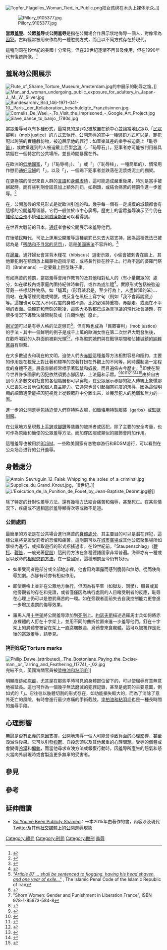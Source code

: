 [[File:Topfer_Flagelles_Woman_Tied_in_Public.png|thumb]]把女孩绑在木头上裸体示众。]]

[[File:Pillory_9105377.jpg|thumb]]

'''當眾[[羞辱|羞辱]]'''、'''公眾羞辱'''或'''公開羞辱'''是指在公開場合作展示狀地侮辱一個人，對像常為[[囚犯|囚犯]]。古時經常被用來作為的一種懲罰方式，而且以不同方式存在於現代。

這種刑罰在19世紀的美國十分常見，但在20世紀逐漸不再普及使用，但在1990年代有復甦跡像。<ref>{{Cite web |url=http://articles.chicagotribune.com/2000-04-12/news/0004120235_1_unusual-punishment-humiliation-sentencing |title=存档副本 |accessdate=2016-05-10 |archive-date=2015-11-26 |archive-url=https://web.archive.org/web/20151126005255/http://articles.chicagotribune.com/2000-04-12/news/0004120235_1_unusual-punishment-humiliation-sentencing |dead-url=no }}</ref>

== 羞恥地公開展示 ==
[[File:Flute_of_Shame_Torture_Museum_Amsterdam.jpg|thumb]]的{{link-en|酷刑博物館|Torture museum}}中展示的恥辱之笛。]]
[[File:Man_and_woman_undergoing_public_exposure_for_adultery_in_Japan-J._M._W._Silver.jpg|thumb]]
[[File:Bundesarchiv_Bild_146-1971-041-10,_Paris,_der_Kollaboration_beschuldigte_Französinnen.jpg|thumb]]
[[File:Cornelis_De_Wael_-_To_Visit_the_Imprisoned_-_Google_Art_Project.jpg|thumb]]
[[File:Slave_dance_to_banjo,_1780s.jpg|thumb]]

當眾羞辱可以有多種形式，最常見的是罪犯被放置在鎮中心並讓當地民眾以「[[眾愚政治|民眾審判]]」（mob justice）的方式去執行。公開羞辱的其中一種懲罰方式可以是，罪犯配以誇張的實體戲仿物，被迫展示他的罪行：如音樂其差的樂手被迫戴上「恥辱[[笛|笛]]」，或教堂遲到的人被迫戴上巨型[[玫瑰經#玫瑰念珠|念珠]]（{{lang-nl|schandstenen}}，「恥辱石」）。犯事者亦可能被判用器具禁錮在一個特定的公共場所，並長時間暴露在外。

在歐洲的[[荷蘭|低地國家]]，「{{lang|nl|''schandstoel''}}」（「恥辱椅」）、「{{lang|nl|''kaak''}}」或「{{lang|nl|''schandpaal''}}」（「恥辱柱」，一種簡單的{{link-en|頸手枷|Pillory}}）、慣常用作懲罰[[通奸|通奸淫婦]]的「{{lang|nl|''draaikooi''}}」，以及「{{lang|nl|''schopstoel''}}」，一個踢下犯事者並跌落在泥漿或泥土的棚架。

在更極端的情況來自人群的[[言語虐待|言語]]和[[身體虐待|身體虐待]]，這可能造成嚴重後果，特別是當手被綁起時。而有些判刑會固意加上額外刑罰，如剃頭，或結合痛苦的體罰作進一步羞辱。<ref name="williamsburg">{{cite journal | url=http://www.history.org/foundation/journal/spring03/branks.cfm | title=Bilboes, Brands, and Branks: Colonial Crimes and Punishments | author=Cox, James | journal=Colonial Williamsburg Journal | date=Spring 2009 | access-date=2016-05-10 | archive-date=2019-08-10 | archive-url=https://web.archive.org/web/20190810212637/https://www.history.org/foundation/journal/spring03/branks.cfm | dead-url=no }}</ref>

在{{link-en|美國殖民史|Colonial history of the United States|殖民時期的美國}}，公開羞辱的常見形式是從歐洲引進的{{link-en|足枷|stocks}}和{{link-en|頸手枷|Pillory|恥辱柱}}。幾乎每一個有一定規模的城鎮都會有這樣的公開羞辱儀器，它們一般位於市中心廣場。歷史上的當眾羞辱演示至今仍在[[維珍尼亞州|維珍尼亞州]]小鎮[[殖民地威廉斯堡|殖民地威廉斯堡]]可以看得到。

在世界大戰前的日本，[[通奸|通奸]]者會被公開展示來羞辱他們。

在後殖民時代，司法上運用公開羞辱這種處罰已失去大眾支持，因為這種做法已被認為是「[[残酷和不寻常的惩罚|残酷和不寻常的惩罚]]」，這是[[美國憲法|美國憲法]]不容許的。<ref name="ziel">{{cite journal | url=http://www.law2.byu.edu/jpl/papers/v19n2_Paul_Ziel.pdf | title=Eighteenth Century Public Humiliation Penalties in Twenty-First Century America: The 'Shameful' Return of 'Scarlet Letter' Punishments in ''U.S. v. Gementera'' | author=Ziel, Paul | journal=BYU Journal of Public Law | volume=19 | issue=2 | year=2005 | pages=499–522 | deadurl=yes | archiveurl=https://web.archive.org/web/20140513195408/http://www.law2.byu.edu/jpl/papers/v19n2_Paul_Ziel.pdf | archivedate=2014年5月13日 | df= }}</ref>{{rp|501}}

在[[泰國|暹羅]]，通奸婦女會耳背木槿花（hibiscus）遊街示眾，小偷會被刺青在臉上，其他罪犯則在額頭放上織藤物遊街示眾，或將長竹掛在脖子上。行為不當的婆羅門祭司（Brahmans）一定要戴上巨型珠子串。

有如痛苦的體罰，當眾羞辱會用作教育的及其他相對私人的（有小量觀眾的）處分，如在學校內或家庭內圍持紀律時執行，或作為[[成年禮|成年禮]]<ref>{{cite video | date = 2010-06-24 | title = 國小畢業打屁股 阿美族成年禮 | url = https://www.youtube.com/watch?v=fNRAwTXCy9g | publisher = 中華電視公司 | location = 台灣 | accessdate = 2016-05-10 | archive-date = 2014-03-08 | archive-url = https://web.archive.org/web/20140308222622/http://www.youtube.com/watch?v=fNRAwTXCy9g | dead-url = no }}</ref>。實際形式包括被強迫穿戴一些標誌性物品，如「驢耳」（形容某君是，至少行為上，人盡皆知的笨）、{{link-en|劣等生高帽|Dunce#Dunce_cap|被罰戴紙帽}}、罰站、在角落裡罰跪或彎腰，或反复在黑板上寫字句（例如「我不會再說謊」）等。這裡也可以加入不同程度的身體不適，比如必須持重物、赤腳走、或跪在不平坦的表面。像體罰和苛刻的欺凌，這些大多數都已成為具爭議的現代社會議題，在很多情況下導致法律限制及或（自願性地）廢止。

[[剃光頭|剃光頭]]可以是有辱人格的法定懲罰<ref>[http://www.wluml.org/node/3908 ''"Article 87 ... shall be sentenced to flogging, having his head shaven, and one year of exile..."''] {{Wayback|url=http://www.wluml.org/node/3908 |date=20170826193816 }}, The Islamic Penal Code of the Islamic Republic of Iran</ref>，但有時也成為「民眾審判」（mob justice）的手法 - 其中一個鮮明的例子是成千上萬的歐洲女性在第二次世界大戰發生後，在歡呼喝彩的人群面前被剃光頭<ref>{{cite web |author=Antony Beevor |url=http://www.guardian.co.uk/lifeandstyle/2009/jun/05/women-victims-d-day-landings-second-world-war |title=''"An Ugly Carnival"'', The |publisher=The Guardian |date= |accessdate=2014-07-13 |archive-date=2013-07-09 |archive-url=https://web.archive.org/web/20130709181023/http://www.guardian.co.uk/lifeandstyle/2009/jun/05/women-victims-d-day-landings-second-world-war |dead-url=no }}</ref><ref>"Shorn Women: Gender and Punishment in Liberation France", ISBN 978-1-85973-584-8</ref>，作為懲罰她們與在戰爭期間和佔據城鎮的[[納粹主義|納粹黨員]]有聯繫。

在大多數過去和現在的文明，迫使人們去[[赤腳|赤腳]]這種羞辱方法相對容易和隱約，主要的作用是在視覺上對比著和標準的衣著打扮在外觀上的不同等，同時還制造一定程度的身體不適。展露赤腳經常標示著[[監禁|監禁]]和[[奴役|奴役]]，而且遍佈古今歷史。<ref name="WCG">{{cite web|title=Cape Town and Surrounds.|url=http://www.westerncape.gov.za/eng/pubs/public_info/P/82884/3/|publisher=westerncape.gov.za|accessdate=July 18, 2012|archive-date=2013-06-02|archive-url=https://web.archive.org/web/20130602061652/http://www.westerncape.gov.za/eng/pubs/public_info/P/82884/3|dead-url=no}}</ref>即使在現今世界許多國家的囚犯依然須要赤腳囚禁、上法庭和示眾。<ref>{{cite web|url=http://www.smh.com.au/articles/2003/07/04/1057179158262.html|title=Australian addict welcomes 31-year prison term|work=smh.com.au|accessdate=2016-05-10|archive-date=2016-06-04|archive-url=https://web.archive.org/web/20160604101128/http://www.smh.com.au/articles/2003/07/04/1057179158262.html|dead-url=no}}</ref><ref>{{cite web|url=http://www.irishecho.com.au/2010/06/30/irish-australian-man-facing-jail-in-thailand/4005|title=Irish Australian man facing jail in Thailand - Irish Echo|work=irishecho.com.au|deadurl=yes|archiveurl=https://web.archive.org/web/20140929202354/http://www.irishecho.com.au/2010/06/30/irish-australian-man-facing-jail-in-thailand/4005|archivedate=2014-09-29}}</ref><ref>{{cite web|url=http://www.thaiprisonlife.com/blogs/a-foreigner-in-a-thai-court/|title=A Foreigner in a Thai Court|work=Thai Prison Life - ชีวิตในเรือนจำ|accessdate=2016-05-10|archive-date=2016-04-09|archive-url=https://web.archive.org/web/20160409075334/http://www.thaiprisonlife.com/blogs/a-foreigner-in-a-thai-court/|dead-url=no}}</ref><ref>{{cite web|url=http://www.theglobeandmail.com/news/british-columbia/bc-pedophile-homeward-bound-after-thai-prison-term-arrested-at-vancouver-airport/article4577486/|title=B.C. pedophile, homeward bound after Thai prison term, arrested at Vancouver airport|work=The Globe and Mail|accessdate=2016-05-10|archive-date=2016-03-04|archive-url=https://web.archive.org/web/20160304090350/http://www.theglobeandmail.com/news/british-columbia/bc-pedophile-homeward-bound-after-thai-prison-term-arrested-at-vancouver-airport/article4577486/|dead-url=no}}</ref><ref>{{cite web|url=http://edition.cnn.com/2013/01/23/world/asia/thailand-activist-prison-sentence/|title=Thai court sentences activist to 10 years in prison for insulting king - CNN.com|author=Kocha Olarn, CNN|date=23 January 2013|work=CNN|accessdate=2016-05-10|archive-date=2016-04-16|archive-url=https://web.archive.org/web/20160416223750/http://edition.cnn.com/2013/01/23/world/asia/thailand-activist-prison-sentence|dead-url=no}}</ref><ref>{{cite web|url=http://www.theage.com.au/articles/2003/07/04/1057179158696.html|title=theage.com.au - The Age|work=theage.com.au|accessdate=2016-05-10|archive-date=2016-04-23|archive-url=https://web.archive.org/web/20160423113139/http://www.theage.com.au/articles/2003/07/04/1057179158696.html|dead-url=no}}</ref><ref>{{cite web|url=http://www.taipeitimes.com/News/world/archives/2008/07/29/2003418810|title=Extradition hearing for arms dealer postponed|work=taipeitimes.com|accessdate=2016-05-10|archive-date=2016-03-03|archive-url=https://web.archive.org/web/20160303224354/http://www.taipeitimes.com/News/world/archives/2008/07/29/2003418810|dead-url=no}}</ref>由於自古到今大多數文明社會的各個階層都可以穿鞋，在公眾展示赤腳的犯人傳統上象徵那人已喪失社會地位和個人自主能力。它通常也會引起相當程度的羞辱，因為這個明顯的細節通常能把囚犯視覺上從觀眾群中分離出來，並展示犯人的脆弱和無力的一面。

進一步的公開羞辱包括迫使人們穿特殊衣服，如懺悔用特製服裝（garbs）或[[囚服|監獄制服]]。

在公眾地方呈現戴上[[手銬|手銬]]或[[腳鐐|腳鐐]]等裝置的被捕者或囚犯，除了主要的安全考量，也可作為原始和簡便的公眾羞辱方法。而加穿囚服或類似的服飾會附加作用。

這種羞辱也被用於[[BDSM|BDSM]]。一些欧美国家有恋物癖游行和BDSM游行，可以看到在公众场合进行的公开羞辱。

== 身體處分 ==
[[File:Antoin_Sevruguin_12_Falak_Whipping_the_soles_of_a_criminal.jpg|thumb]]
[[File:Supplice_du_Grand_Knout.jpg|thumb]]，18世紀。]]
[[File:L'Exécution_de_la_Punition_de_Fouet_by_Jean-Baptiste_Debret.jpg|thumb]]繪]]

除了特定的針對性羞辱方法，還有幾種方法結合痛苦和侮辱，甚至死亡。在某些情況下，疼痛或不適相當於羞辱顯得次等或微不足道。

=== 公開處罰 ===
最簡單的方法是在公共場合進行痛苦的[[体罚|身體處分]]，其主要目的可以是{{link-en|震懾|Deterrence (psychology)}}潛在罪犯，這樣公眾將見證受罰者的恐懼和痛苦。這刑罰可以在[[廣場|城市廣場]]或其他公眾聚集場所如學校內進行，或採取遊行的形式招搖過市。在19世紀前，「Staupenschlag」（[[鞭打|鞭打]]、[[鞭笞|鞭笞]]，一般光著[[打屁股|屁股]]）這刑罰方法在各種德語國家非常普遍。海軍亦有一種或足以致命的[[九尾鞭#懲罰方法|相似懲罰方法]]。在一些國家，{{link-en|鞭打腳掌|Foot whipping}}這種刑罰至今仍有執行。

* 如果受罰者是部分或全部地赤裸，他會因為曝露而感到脆弱和無助，從而使侮辱加劇。赤腳有時亦有相似作用。

* 即使嚴格上並非在公眾地方執行，但因為有平輩（如獄友、同學）、職員或其他旁觀者的存在和見證，或者僅僅因為執行處罰的人目睹受刑者的反應，恥辱在心理上仍可以是懲罰痛苦的一環。如在旁觀者面前失去自我控制能力更會進一步增加處罰的侮辱效果。

* 羅馬人用[[十字架|十字架]]將公開羞辱添加到[[死刑|死刑]]上。[[弗拉維奧·約瑟夫斯|約瑟夫斯]]描述過羅馬士兵如何將赤身裸體的人釘在十字架上，並用不同的曲折位置來進一步羞辱他們。釘在十字架上的屍體會被留在架上一直腐爛數週，烏鴉會來食屍體。這可以被視作是死後的當眾羞辱，請參見{{tsl|en|gibbeting|}}。

=== 拷刑印記 Torture marks ===
[[File:Philip_Dawe_(attributed),_The_Bostonians_Paying_the_Excise-man,_or_Tarring_and_Feathering_(1774)_-_02.jpg|thumb]]完結不久，英國海關官員{{link-en|約翰·馬爾科姆|John Malcolm (Loyalist)}}被[[塗柏油和粘羽毛|塗柏油和粘羽毛]]]]

明顯痕跡如[[疤痕|疤痕]]，尤其是在那些平時可見的身體部位留下的，可以使屈辱有意無意地被延長。這也可作為一個幾乎無法磨滅的犯罪記錄，甚至是處罰的主要意圖，例如{{link-en|人類烙印|Human branding|烙印}}式的「{{link-en|疤痕刺青|scarification}}」。它往往以肢體切割的形式存在，如功能損失較大的{{link-en|剪耳|Cropping (punishment)}}，而為了消除了意外死亡的風險，有時會進行最少疼痛的手術截肢。[[塗柏油和粘羽毛|塗柏油和粘羽毛]]也是一種長時間的羞辱手段。

== 心理影響 ==
{{main|羞辱#心理影響}}
無論是否有正義的原因支撐，公開地羞辱一個人可能會導致負面的心理影響，甚至毀滅性後果。它可以引發[[抑鬱|抑鬱]]、自殺念頭以及其他嚴重的心理問題。受辱的個體或會變得[[冷漠|冷漠]]和[[偏執狂|偏執]]，而當他尋求宣洩方法或報復行動時，因羞辱所產生的怨氣和怒火當向外展現時或會製造更多無辜的受害者。

== 參見 ==
{{columns-list|2|
* [[羞恥徽章|羞恥徽章]]
* {{link-en|浸水刑凳|Cucking stool}}，又譯马桶椅
* {{link-en|騎驢示眾|Parading on donkey}}
* [[批鬥|批鬥]]
* {{link-en|流浪汉椅|Tramp chair}}，1800年代美國刑具
* {{link-en|越線儀式|Line-crossing ceremony]]}}
* {{link-en|鞭打腳掌|Foot whipping}}
* [[赤足|赤足]]
* [[囚服|囚服]]
* {{link-en|警察遊街示眾|Perp walk}}
* {{link-en|腳鐐|Bilboes}}
}}

==參考==
{{Commons category|Public humiliation}}
{{Wiktionary|遊街示眾}}
<references/>

==延伸閱讀==
* [[So_You've_Been_Publicly_Shamed|So You've Been Publicly Shamed]]：一本2015年由{{link-en|強·朗森|Jon Ronson}}著作的書，內容涉及現代[[Twitter|Twitter]]及其他[[社交媒體|社交媒體]]上的[[網絡羞辱|公開羞辱]]現象

[[Category:體罰|Category:體罰]]
[[Category:刑罰|Category:刑罰]]
[[Category:酷刑|Category:酷刑]]
[[Category:公共領域|羞辱]]